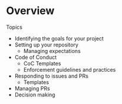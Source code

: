 # Overview {.unnumbered}

Topics

* Identifying the goals for your project 
* Setting up your repository
  * Managing expectations
* Code of Conduct
  * CoC Templates
  * Enforcement guidelines and practices
* Responding to issues and PRs
  * Templates
* Managing PRs
* Decision making


